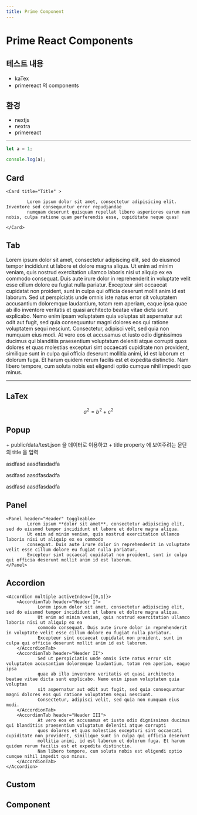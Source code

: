 ```yaml
---
title: Prime Component
---
```


# Prime React Components


## 테스트 내용
-  kaTex
-  primereact 의 components

## 환경

- nextjs
- nextra
- primereact

---

```js filename="demo.js" {3} copy
let a = 1;

console.log(a);

```





## Card
    <Card title="Title" >

            Lorem ipsum dolor sit amet, consectetur adipisicing elit. Inventore sed consequuntur error repudiandae
            numquam deserunt quisquam repellat libero asperiores earum nam nobis, culpa ratione quam perferendis esse, cupiditate neque quas!

    </Card>




## Tab

  <TabView>
      <TabPanel header="Header I" leftIcon="pi pi-calendar mr-2">
              Lorem ipsum dolor sit amet, consectetur adipiscing elit, sed do eiusmod tempor incididunt ut labore et dolore magna aliqua.
              Ut enim ad minim veniam, quis nostrud exercitation ullamco laboris nisi ut aliquip ex ea commodo
              consequat. Duis aute irure dolor in reprehenderit in voluptate velit esse cillum dolore eu fugiat nulla pariatur.
              Excepteur sint occaecat cupidatat non proident, sunt in culpa qui officia deserunt mollit anim id est laborum.
      </TabPanel>
      <TabPanel header="Header II" rightIcon="pi pi-user ml-2">
              Sed ut perspiciatis unde omnis iste natus error sit voluptatem accusantium doloremque laudantium, totam rem aperiam,
              eaque ipsa quae ab illo inventore veritatis et quasi architecto beatae vitae dicta sunt explicabo. Nemo
              enim ipsam voluptatem quia voluptas sit aspernatur aut odit aut fugit, sed quia consequuntur magni dolores eos qui
              ratione voluptatem sequi nesciunt. Consectetur, adipisci velit, sed quia non numquam eius modi.
      </TabPanel>
      <TabPanel header="Header III" leftIcon="pi pi-search mr-2" rightIcon="pi pi-cog ml-2">
              At vero eos et accusamus et iusto odio dignissimos ducimus qui blanditiis praesentium voluptatum deleniti atque corrupti
              quos dolores et quas molestias excepturi sint occaecati cupiditate non provident, similique sunt in
              culpa qui officia deserunt mollitia animi, id est laborum et dolorum fuga. Et harum quidem rerum facilis est et expedita distinctio.
              Nam libero tempore, cum soluta nobis est eligendi optio cumque nihil impedit quo minus.
      </TabPanel>
  </TabView>



----



## LaTex

$$
a^2 = b^2 + c^2
$$


## Popup
<Card>
 + public/data/test.json 을 데이터로 이용하고
 + title property 에  보여주려는 문단의 title 을 입력
 </Card>



asdfasd <OverlayDemo title = "1.나"/>
aasdfasdadfa

asdfasd <OverlayDemo title = "2.나"/>
aasdfasdadfa


asdfasd <OverlayDemo title = "2.가"/>
aasdfasdadfa




## Panel
    <Panel header="Header" toggleable>
            Lorem ipsum **dolor sit amet**, consectetur adipiscing elit, sed do eiusmod tempor incididunt ut labore et dolore magna aliqua.
            Ut enim ad minim veniam, quis nostrud exercitation ullamco laboris nisi ut aliquip ex ea commodo
            consequat. Duis aute irure dolor in reprehenderit in voluptate velit esse cillum dolore eu fugiat nulla pariatur.
            Excepteur sint occaecat cupidatat non proident, sunt in culpa qui officia deserunt mollit anim id est laborum.
    </Panel>


## Accordion

    <Accordion multiple activeIndex={[0,1]}>
        <AccordionTab header="Header I">
                Lorem ipsum dolor sit amet, consectetur adipiscing elit, sed do eiusmod tempor incididunt ut labore et dolore magna aliqua.
                Ut enim ad minim veniam, quis nostrud exercitation ullamco laboris nisi ut aliquip ex ea
                commodo consequat. Duis aute irure dolor in reprehenderit in voluptate velit esse cillum dolore eu fugiat nulla pariatur.
                Excepteur sint occaecat cupidatat non proident, sunt in culpa qui officia deserunt mollit anim id est laborum.
        </AccordionTab>
        <AccordionTab header="Header II">
                Sed ut perspiciatis unde omnis iste natus error sit voluptatem accusantium doloremque laudantium, totam rem aperiam, eaque ipsa
                quae ab illo inventore veritatis et quasi architecto beatae vitae dicta sunt explicabo. Nemo enim ipsam voluptatem quia voluptas
                sit aspernatur aut odit aut fugit, sed quia consequuntur magni dolores eos qui ratione voluptatem sequi nesciunt.
                Consectetur, adipisci velit, sed quia non numquam eius modi.
        </AccordionTab>
        <AccordionTab header="Header III">
                At vero eos et accusamus et iusto odio dignissimos ducimus qui blanditiis praesentium voluptatum deleniti atque corrupti
                quos dolores et quas molestias excepturi sint occaecati cupiditate non provident, similique sunt in culpa qui officia deserunt
                mollitia animi, id est laborum et dolorum fuga. Et harum quidem rerum facilis est et expedita distinctio.
                Nam libero tempore, cum soluta nobis est eligendi optio cumque nihil impedit quo minus.
        </AccordionTab>
    </Accordion>

## Custom
<BasicDemo/>

## Component
